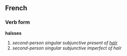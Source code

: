 ==French==
===Verb form===
'''haïsses'''

# ''second-person singular subjunctive present of [[haïr]]''
# ''second-person singular subjunctive imperfect of haïr''